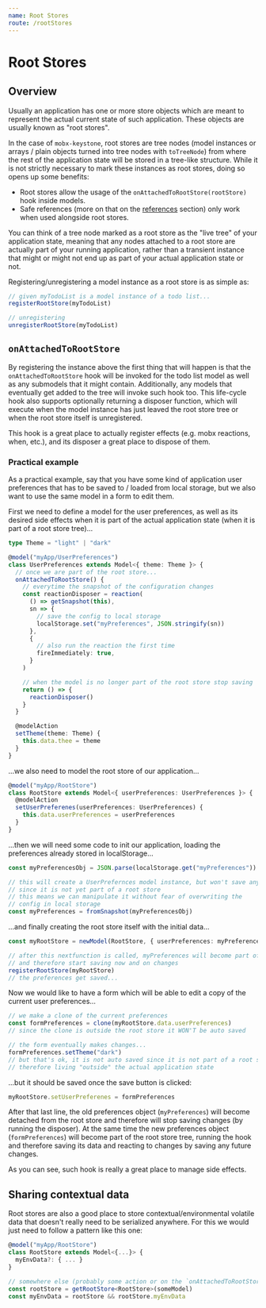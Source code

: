 ```yaml
---
name: Root Stores
route: /rootStores
---
```


# Root Stores

## Overview

Usually an application has one or more store objects which are meant to represent the actual current state of such application. These objects are usually known as "root stores".

In the case of `mobx-keystone`, root stores are tree nodes (model instances or arrays / plain objects turned into tree nodes with `toTreeNode`) from where the rest of the application state will be stored in a tree-like structure.
While it is not strictly necessary to mark these instances as root stores, doing so opens up some benefits:

- Root stores allow the usage of the `onAttachedToRootStore(rootStore)` hook inside models.
- Safe references (more on that on the [references](./references) section) only work when used alongside root stores.

You can think of a tree node marked as a root store as the "live tree" of your application state, meaning that any nodes attached to a root store are actually part of your running application, rather than a transient instance that might or might not end up as part of your actual application state or not.

Registering/unregistering a model instance as a root store is as simple as:

```ts
// given myTodoList is a model instance of a todo list...
registerRootStore(myTodoList)

// unregistering
unregisterRootStore(myTodoList)
```

## `onAttachedToRootStore`

By registering the instance above the first thing that will happen is that the `onAttachedToRootStore` hook will be invoked for the todo list model as well as any submodels that it might contain. Additionally, any models that eventually get added to the tree will invoke such hook too.
This life-cycle hook also supports optionally returning a disposer function, which will execute when the model instance has just leaved the root store tree or when the root store itself is unregistered.

This hook is a great place to actually register effects (e.g. mobx reactions, when, etc.), and its disposer a great place to dispose of them.

### Practical example

As a practical example, say that you have some kind of application user preferences that has to be saved to / loaded from local storage, but we also want to use the same model in a form to edit them.

First we need to define a model for the user preferences, as well as its desired side effects when it is part of the actual application state (when it is part of a root store tree)...

```ts
type Theme = "light" | "dark"

@model("myApp/UserPreferences")
class UserPreferences extends Model<{ theme: Theme }> {
  // once we are part of the root store...
  onAttachedToRootStore() {
    // everytime the snapshot of the configuration changes
    const reactionDisposer = reaction(
      () => getSnapshot(this),
      sn => {
        // save the config to local storage
        localStorage.set("myPreferences", JSON.stringify(sn))
      },
      {
        // also run the reaction the first time
        fireImmediately: true,
      }
    )

    // when the model is no longer part of the root store stop saving
    return () => {
      reactionDisposer()
    }
  }

  @modelAction
  setTheme(theme: Theme) {
    this.data.thee = theme
  }
}
```

...we also need to model the root store of our application...

```ts
@model("myApp/RootStore")
class RootStore extends Model<{ userPreferences: UserPreferences }> {
  @modelAction
  setUserPreferenes(userPreferences: UserPreferences) {
    this.data.userPreferences = userPreferences
  }
}
```

...then we will need some code to init our application, loading the preferences already stored in localStorage...

```ts
const myPreferencesObj = JSON.parse(localStorage.get("myPreferences"))

// this will create a UserPrefernces model instance, but won't save any changes yet
// since it is not yet part of a root store
// this means we can manipulate it without fear of overwriting the
// config in local storage
const myPreferences = fromSnapshot(myPreferencesObj)
```

...and finally creating the root store itself with the initial data...

```ts
const myRootStore = newModel(RootStore, { userPreferences: myPreferences })

// after this nextfunction is called, myPreferences will become part of a root store
// and therefore start saving now and on changes
registerRootStore(myRootStore)
// the preferences get saved...
```

Now we would like to have a form which will be able to edit a copy of the current user preferences...

```ts
// we make a clone of the current preferences
const formPreferences = clone(myRootStore.data.userPreferences)
// since the clone is outside the root store it WON'T be auto saved

// the form eventually makes changes...
formPreferences.setTheme("dark")
// but that's ok, it is not auto saved since it is not part of a root store,
// therefore living "outside" the actual application state
```

...but it should be saved once the save button is clicked:

```ts
myRootStore.setUserPreferenes = formPreferences
```

After that last line, the old preferences object (`myPreferences`) will become detached from the root store and therefore will stop saving changes (by running the disposer).
At the same time the new preferences object (`formPreferences`) will become part of the root store tree, running the hook and therefore saving its data and reacting to changes by saving any future changes.

As you can see, such hook is really a great place to manage side effects.

## Sharing contextual data

Root stores are also a good place to store contextual/environmental volatile data that doesn't really need to be serialized anywhere.
For this we would just need to follow a pattern like this one:

```ts
@model("myApp/RootStore")
class RootStore extends Model<{...}> {
  myEnvData?: { ... }
}

// somewhere else (probably some action or on the `onAttachedToRootStore` hook)
const rootStore = getRootStore<RootStore>(someModel)
const myEnvData = rootStore && rootStore.myEnvData
```
